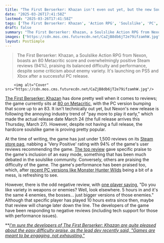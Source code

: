 ```yaml
---
title: "The First Berserker: Khazan isn't even out yet, but the new Soulslike RPG already has over 1,300 94% positive reviews on Steam from early buyers"
date: "2025-03-26T17:41:58Z"
lastmod: "2025-03-26T17:41:58Z"
tags: ['The First Berserker: Khazan', 'Action RPG', 'Soulslike', 'PC', 'PS5', 'Xbox', 'Nexon']
draft: false
summary: "The First Berserker: Khazan, a Soulslike Action RPG from Nexon, boasts an 80 Metacritic score and overwhelmingly positive Steam reviews (94%), praising its balanced difficulty and performance, despite some criticism about enemy variety.  It's launching on PS5 and Xbox after a successful PC release."
images: ["https://cdn.mos.cms.futurecdn.net/CaZjB8db6jT2e79ifzamhW.jpg"]
layout: PostSimple
---
```

> The First Berserker: Khazan, a Soulslike Action RPG from Nexon, boasts an 80 Metacritic score and overwhelmingly positive Steam reviews (94%), praising its balanced difficulty and performance, despite some criticism about enemy variety.  It's launching on PS5 and Xbox after a successful PC release.


        <img alt="Cover" src="https://cdn.mos.cms.futurecdn.net/CaZjB8db6jT2e79ifzamhW.jpg"/>
        
[The First Berserker: Khazan](https://www.gamesradar.com/games/action-rpg/steam-next-fests-biggest-soulslike-is-about-to-jump-from-pc-to-ps5-and-xbox-and-everyone-seems-to-love-the-demo-just-as-much-as-we-did/) has done pretty well when it comes to reviews; the game currently sits at [80 on Metacritic](https://www.metacritic.com/game/the-first-berserker-khazan/), with the PC version bumping that score up to an 83. It isn't technically out yet, but Nexon's new release is following the annoying industry trend of "pay more to play it early," which made the actual release date March 24 (the full release arrives this Thursday, March 27). However, despite not having a full release, the hardcore soulslike game is proving pretty popular.

At the time of writing, the game has just under 1,500 reviews on its [Steam store pag](https://store.steampowered.com/app/2680010/The_First_Berserker_Khazan/), nabbing a 'Very Positive' rating with 94% of the game's user reviews recommending the game. [The top review](https://steamcommunity.com/profiles/76561197963339561/recommended/2680010/) gave specific praise to the game's inclusion of an easy mode, something that has been much debated in the soulslike community. Conversely, others are praising the difficulty of the game. The game's performance has been praised too, which, after [recent PC versions like Monster Hunter Wilds](https://www.gamesradar.com/games/action-rpg/monster-hunter-wilds-is-slowly-recovering-from-a-rough-pc-launch-finally-hitting-60-percent-positive-reviews-on-steam-but-some-big-issues-remain/) being a bit of a mess, is refreshing to see.

However, there is the odd negative review, with [one player saying](https://steamcommunity.com/id/Dabubaby/recommended/2680010/), "Do you like variety in weapons or enemies? Well, look elsewhere. 5 hours in and it's the same 4 enemies, the bosses... just bigger versions of those enemies." Although that specific player has played 10 hours extra since then, maybe that review will change later down the line. The developers of the game have been responding to negative reviews (including tech support for those with performance issues).

**[<em>I'm sure the developers of The First Berserker: Khazan are quite pleased about the easy difficulty praise, as the lead dev recently said, "Games are meant to be engaging, not exhausting."</em>](https://www.gamesradar.com/games/action-rpg/games-are-meant-to-be-engaging-not-exhausting-lead-dev-on-promising-soulslike-rpg-pushes-balanced-difficulty-because-if-stress-keeps-piling-up-without-relief-players-will-eventually-want-to-quit/)
        